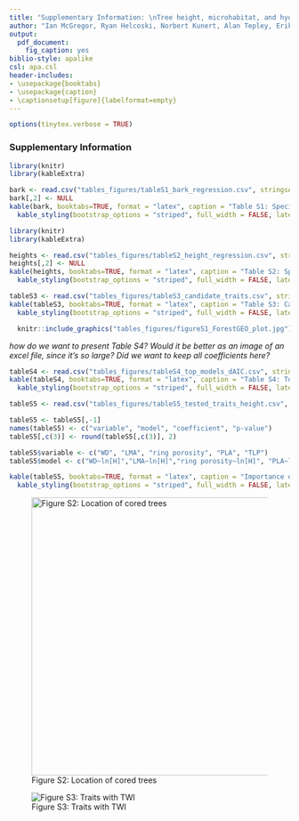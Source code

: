 ```yaml
---
title: "Supplementary Information: \nTree height, microhabitat, and hydraulic traits shape drought responses in a temperate broadleaf forest"
author: "Ian McGregor, Ryan Helcoski, Norbert Kunert, Alan Tepley, Erika Gonzalez-Akre, Valentine Herrmann, Joseph Zailaa, Atticus Stovall, Norman Bourg?, William McShea?, Neil Pederson, Lawren Sack, Kristina Anderson-Teixeira"
output:
  pdf_document:
    fig_caption: yes
biblio-style: apalike
csl: apa.csl
header-includes:
- \usepackage{booktabs}
- \usepackage{caption}
- \captionsetup[figure]{labelformat=empty}
---
```


```r
options(tinytex.verbose = TRUE)
```

### Supplementary Information
```r
library(knitr)
library(kableExtra)

bark <- read.csv("tables_figures/tableS1_bark_regression.csv", stringsAsFactors = FALSE)
bark[,2] <- NULL
kable(bark, booktabs=TRUE, format = "latex", caption = "Table S1: Species-specific bark thickness regression equations") %>%
  kable_styling(bootstrap_options = "striped", full_width = FALSE, latex_options = "hold_position")
```

```r
library(knitr)
library(kableExtra)

heights <- read.csv("tables_figures/tableS2_height_regression.csv", stringsAsFactors = FALSE)
heights[,2] <- NULL
kable(heights, booktabs=TRUE, format = "latex", caption = "Table S2: Species-specific height regression equations") %>%
  kable_styling(bootstrap_options = "striped", full_width = FALSE, latex_options = "hold_position")
```

```r
tableS3 <- read.csv("tables_figures/tableS3_candidate_traits.csv", stringsAsFactors = FALSE)
kable(tableS3, booktabs=TRUE, format = "latex", caption = "Table S3: Candidate variables for best model") %>%
  kable_styling(bootstrap_options = "striped", full_width = FALSE, latex_options = "hold_position")
```

```r
  knitr::include_graphics("tables_figures/figureS1_ForestGEO_plot.jpg")
```

\newpage
*how do we want to present Table S4? Would it be better as an image of an excel file, since it's so large? Did we want to keep all coefficients here?*
```r
tableS4 <- read.csv("tables_figures/tableS4_top_models_dAIC.csv", stringsAsFactors = FALSE)
kable(tableS4, booktabs=TRUE, format = "latex", caption = "Table S4: Top model variations for each drought scenario, with dAICc values <= 2") %>%
  kable_styling(bootstrap_options = "striped", full_width = FALSE, latex_options = "hold_position")
```

```r
tableS5 <- read.csv("tables_figures/tableS5_tested_traits_height.csv", stringsAsFactors = FALSE)

tableS5 <- tableS5[,-1]
names(tableS5) <- c("variable", "model", "coefficient", "p-value")
tableS5[,c(3)] <- round(tableS5[,c(3)], 2)

tableS5$variable <- c("WD", "LMA", "ring porosity", "PLA", "TLP")
tableS5$model <- c("WD~ln[H]","LMA~ln[H]","ring porosity~ln[H]", "PLA~ln[H]", "PLA~ln[H]")

kable(tableS5, booktabs=TRUE, format = "latex", caption = "Importance of height compared to each trait") %>%
  kable_styling(bootstrap_options = "striped", full_width = FALSE, latex_options = "hold_position")
```

\newpage
![Figure S2: Location of cored trees](tables_figures/figureS2_location_cored_trees.png){width=500px}


![Figure S3: Traits with TWI](tables_figures/figureS3_traits_with_twi.png)